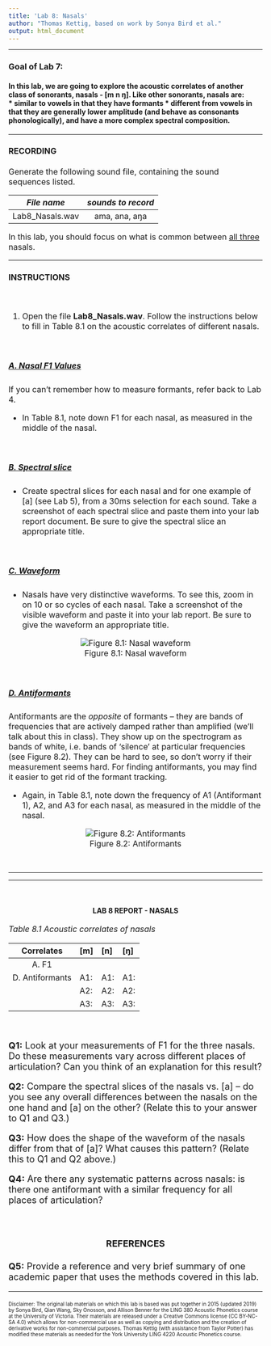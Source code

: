 ```yaml
---
title: 'Lab 8: Nasals'
author: "Thomas Kettig, based on work by Sonya Bird et al."
output: html_document
---
```

***

### __Goal of Lab 7:__
<h4> In this lab, we are going to explore the acoustic correlates of another class of sonorants,
__nasals__ - [m n ŋ]. Like other sonorants, nasals are:  
*	similar to vowels in that they have formants
* different from vowels in that they are generally lower amplitude (and behave as consonants phonologically), and have a more complex spectral composition. </h4>

***
<font size= "3.5">

#### __RECORDING__
Generate the following sound file, containing the sound sequences listed.

| _File name_          | _sounds to record_ |
|:--------------------:|:------------------:|
|Lab8_Nasals.wav       |ama, ana, aŋa       |

In this lab, you should focus on what is common between <u> all three</u> nasals.

***

#### __INSTRUCTIONS__

<br>

1. Open the file __Lab8_Nasals.wav__. Follow the instructions below to fill in Table 8.1 on the acoustic correlates of different nasals.

<br>

<u><h5> A. Nasal F1 Values </u></h5>

If you can't remember how to measure formants, refer back to Lab 4.

* In Table 8.1, note down F1 for each nasal, as measured in the middle of the nasal.

<br>

<u><h5> B. Spectral slice </u></h5>

* Create spectral slices for each nasal and for one example of [a] (see Lab 5), from a 30ms selection for each sound. Take a screenshot of each spectral slice and paste them into your lab report document. Be sure to give the spectral slice an appropriate title.

<br>

<u><h5> C. Waveform </u></h5>

* Nasals have very distinctive waveforms. To see this, zoom in on 10 or so cycles of each nasal. Take a screenshot of the visible waveform and paste it into your lab report. Be sure to give the waveform an appropriate title.

<center>
![Figure 8.1: Nasal waveform](./Images/Figure8_nasal_waveform.png)
</center>

<br>

<u><h5> D. Antiformants </u></h5>

Antiformants are the _opposite_ of formants – they are bands of frequencies that are actively damped rather than amplified (we’ll talk about this in class). They show up on the spectrogram as bands of white, i.e. bands of ‘silence’ at particular frequencies (see Figure 8.2). They can be hard to see, so don’t worry if their measurement seems hard. For finding antiformants, you may find it easier to get rid of the formant tracking.

* Again, in Table 8.1, note down the frequency of A1 (Antiformant 1), A2, and A3 for each nasal, as measured in the middle of the nasal.

<center>
![Figure 8.2: Antiformants](./Images/Figure8_antiformants.png)
</center>

</font>
<br>

***

***
<br>
<center> <h4> __LAB 8 REPORT - NASALS__ </h4> </center> 

<font size= "4.0">

<font size= "3.5"> _Table 8.1 Acoustic correlates of nasals_ </font>

|     Correlates     |     [m]     |     [n]     |     [ŋ]     |
|:------------------:|:------------|:------------|:------------|
| A. F1              |             |             |             |
| D. Antiformants    | A1:         | A1:         | A1:         |
|                    | A2:         | A2:         | A2:         |
|                    | A3:         | A3:         | A3:         |

<br>

__Q1:__ Look at your measurements of F1 for the three nasals. Do these measurements vary across different places of articulation? Can you think of an explanation for this result?

__Q2:__ Compare the spectral slices of the nasals vs. [a] – do you see any overall differences between the nasals on the one hand and [a] on the other? (Relate this to your answer to Q1 and Q3.)

__Q3:__ How does the shape of the waveform of the nasals differ from that of [a]? What causes this pattern? (Relate this to Q1 and Q2 above.)

__Q4:__ Are there any systematic patterns across nasals: is there one antiformant with a similar frequency for all places of articulation?

<br>

<center> <h4> __REFERENCES__ </h4> </center> 

__Q5:__ Provide a reference and very brief summary of one academic paper that uses the methods covered in this lab.

***

<font size="1.5"> Disclaimer: The original lab materials on which this lab is based was put together in 2015 (updated 2019) by Sonya Bird, Qian Wang, Sky Onosson, and Allison Benner for the LING 380 Acoustic Phonetics course at the University of Victoria. Their materials are released under a Creative Commons license (CC BY-NC-SA 4.0) which allows for non-commercial use as well as copying and distribution and the creation of derivative works for non-commercial purposes. Thomas Kettig (with assistance from Taylor Potter) has modified these materials as needed for the York University LING 4220 Acoustic Phonetics course.</font>

<br>


